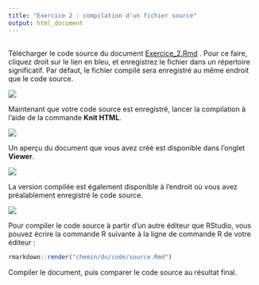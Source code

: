 ```yaml
---
title: "Exercice 2 : compilation d'un fichier source"
output: html_document
---
```


## 

Télécharger le code source du document
<a href="https://rawgit.com/LCULaval/OTC/gh-pages/Exercice_2.Rmd" download>Exercice_2.Rmd</a>
. Pour ce faire, cliquez droit sur le lien en bleu, et enregistrez le fichier dans un répertoire significatif. Par défaut, le fichier compilé sera enregistré au même endroit que le code source.

![](https://rawgit.com/LCULaval/OTC/gh-pages/images/img_exercice_2_3.JPG)

Maintenant que votre code source est enregistré, lancer la compilation à l'aide de la commande **Knit HTML**.

![](https://rawgit.com/LCULaval/OTC/gh-pages/images/img_exercice_2_4.JPG)

Un aperçu du document que vous avez créé est disponible dans l'onglet **Viewer**.

![](https://rawgit.com/LCULaval/OTC/gh-pages/images/img_exercice_2_5.JPG)

La version compilée est également disponible à l'endroit où vous avez préalablement enregistré le code source.

![](https://rawgit.com/LCULaval/OTC/gh-pages/images/img_exercice_2_6.JPG)

Pour compiler le code source à partir d'un autre éditeur que RStudio, vous pouvez écrire la commande R suivante à la ligne de commande R de votre éditeur :

```r
rmarkdown::render("chemin/du/code/source.Rmd")
```

Compiler le document, puis comparer le code source au résultat final.
